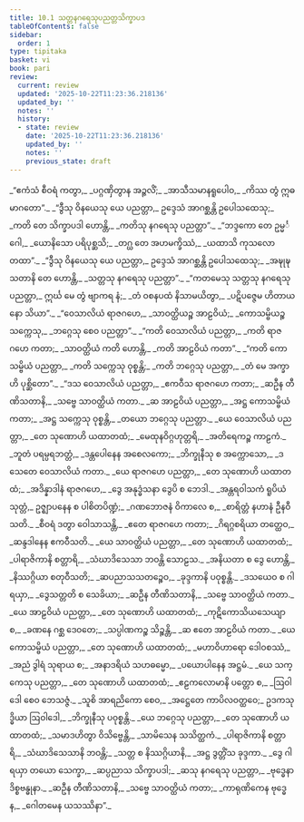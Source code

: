 ```yaml
---
title: 10.1 သတ္တနဂရေသုပညတ္တသိက္ခာပဒ
tableOfContents: false
sidebar:
  order: 1
type: tipitaka
basket: vi
book: pari
review:
  current: review
  updated: '2025-10-22T11:23:36.218136'
  updated_by: ''
  notes: ''
  history:
  - state: review
    date: '2025-10-22T11:23:36.218136'
    updated_by: ''
    notes: ''
    previous_state: draft
---
```



<ReviewStatus review={frontmatter.review} showDetails={true} />

<HypothesisAnnotation frontmatter={frontmatter} />

<DynamicBreadcrumb />

<Division number="335" book="pari" e="ch" v="5" p="255">

<Paragraph number="1615" type="verses" book="pari">
_“ဧကံသံ စီဝရံ ကတွာ,_  
_ပဂ္ဂဏှိတွာန အဉ္ဇလိံ;_  
_အာသီသမာနရူပေါဝ,_  
_ကိဿ တွံ ဣဓ မာဂတော”._  

</Paragraph>

<Paragraph number="1616" type="verses" book="pari">
_“ဒွီသု ဝိနယေသု ယေ ပညတ္တာ,_  
ဥဒ္ဒေသံ အာဂစ္ဆန္တိ ဥပေါသထေသု;_  
_ကတိ တေ သိက္ခာပဒါ ဟောန္တိ,_  
_ကတိသု နဂရေသု ပညတ္တာ”._  

</Paragraph>

<Paragraph number="1617" type="verses" book="pari">
_“ဘဒ္ဒကော တေ ဥမ္မင်္ဂေါ,_  
_ယောနိသော ပရိပုစ္ဆသိ;_  
_တဂ္ဃ တေ အဟမက္ခိဿံ,_  
_ယထာသိ ကုသလော တထာ”._  

</Paragraph>

<Paragraph number="1618" type="verses" book="pari">
_“ဒွီသု ဝိနယေသု ယေ ပညတ္တာ,_  
ဥဒ္ဒေသံ အာဂစ္ဆန္တိ ဥပေါသထေသု;_  
_အဍ္ဎုဍ္ဎသတာနိ တေ ဟောန္တိ,_  
_သတ္တသု နဂရေသု ပညတ္တာ”._  

</Paragraph>

<Paragraph number="1619" type="verses" book="pari">
_“ကတမေသု သတ္တသု နဂရေသု ပညတ္တာ,_  
ဣင်္ဃ မေ တွံ ဗျာကရ နံ;_  
_တံ ဝစနပထံ နိသာမယိတွာ,_  
_ပဋိပဇ္ဇေမ ဟိတာယ နော သိယာ”._  

</Paragraph>

<Paragraph number="1620" type="verses" book="pari">
_“ဝေသာလိယံ ရာဇဂဟေ,_  
_သာဝတ္ထိယဉ္စ အာဠဝိယံ;_  
_ကောသမ္ဗိယဉ္စ သက္ကေသု,_  
_ဘဂ္ဂေသု စေဝ ပညတ္တာ”._  

</Paragraph>

<Paragraph number="1621" type="verses" book="pari">
_“ကတိ ဝေသာလိယံ ပညတ္တာ,_  
_ကတိ ရာဇဂဟေ ကတာ;_  
_သာဝတ္ထိယံ ကတိ ဟောန္တိ,_  
_ကတိ အာဠဝိယံ ကတာ”._  

</Paragraph>

<Paragraph number="1622" type="verses" book="pari">
_“ကတိ ကောသမ္ဗိယံ ပညတ္တာ,_  
_ကတိ သက္ကေသု ဝုစ္စန္တိ;_  
_ကတိ ဘဂ္ဂေသု ပညတ္တာ,_  
_တံ မေ အက္ခာဟိ ပုစ္ဆိတော”._  

</Paragraph>

<Paragraph number="1623" type="verses" book="pari">
_“ဒသ ဝေသာလိယံ ပညတ္တာ,_  
_ဧကဝီသ ရာဇဂဟေ ကတာ;_  
_ဆဦန တီဏိသတာနိ,_  
_သဗ္ဗေ သာဝတ္ထိယံ ကတာ._  

</Paragraph>

<Paragraph number="1624" type="verses" book="pari">
_ဆ အာဠဝိယံ ပညတ္တာ,_  
_အဋ္ဌ ကောသမ္ဗိယံ ကတာ;_  
_အဋ္ဌ သက္ကေသု ဝုစ္စန္တိ,_  
_တယော ဘဂ္ဂေသု ပညတ္တာ._  

</Paragraph>

<Paragraph number="1625" type="verses" book="pari">
_ယေ ဝေသာလိယံ ပညတ္တာ,_  
_တေ သုဏောဟိ ယထာတထံ;_  
_မေထုနဝိဂ္ဂဟုတ္တရိ,_  
_အတိရေကဉ္စ ကာဠကံ._  

</Paragraph>

<Paragraph number="1626" type="verses" book="pari">
_ဘူတံ ပရမ္ပရဘတ္တံ,_  
_ဒန္တပေါနေန အစေလကော;_  
_ဘိက္ခုနီသု စ အက္ကောသော,_  
_ဒသေတေ ဝေသာလိယံ ကတာ._  

</Paragraph>

<Paragraph number="1627" type="verses" book="pari">
_ယေ ရာဇဂဟေ ပညတ္တာ,_  
_တေ သုဏောဟိ ယထာတထံ;_  
_အဒိန္နာဒါနံ ရာဇဂဟေ,_  
_ဒွေ အနုဒ္ဓံသနာ ဒွေပိ စ ဘေဒါ._  

</Paragraph>

<Paragraph number="1628" type="verses" book="pari">
_အန္တရဝါသကံ ရူပိယံ သုတ္တံ,_  
ဥဇ္ဈာပနေန စ ပါစိတပိဏ္ဍံ;_  
_ဂဏဘောဇနံ ဝိကာလေ စ,_  
_စာရိတ္တံ နဟာနံ ဦနဝီသတိ._  

</Paragraph>

<Paragraph number="1629" type="verses" book="pari">
_စီဝရံ ဒတွာ ဝေါသာသန္တိ,_  
_ဧတေ ရာဇဂဟေ ကတာ;_  
_ဂိရဂ္ဂစရိယာ တတ္ထေဝ,_  
_ဆန္ဒဒါနေန ဧကဝီသတိ._  

</Paragraph>

<Paragraph number="1630" type="verses" book="pari">
_ယေ သာဝတ္ထိယံ ပညတ္တာ,_  
_တေ သုဏောဟိ ယထာတထံ;_  
_ပါရာဇိကာနိ စတ္တာရိ,_  
_သံဃာဒိသေသာ ဘဝန္တိ သောဠသ._  

</Paragraph>

<Paragraph number="1631" type="verses" book="pari">
_အနိယတာ စ ဒွေ ဟောန္တိ,_  
_နိဿဂ္ဂိယာ စတုဝီသတိ;_  
_ဆပညာသသတဉ္စေဝ,_  
_ခုဒ္ဒကာနိ ပဝုစ္စန္တိ._  

</Paragraph>

<Paragraph number="1632" type="verses" book="pari">
_ဒသယေဝ စ ဂါရယှာ,_  
_ဒွေသတ္တတိ စ သေခိယာ;_  
_ဆဦန တီဏိသတာနိ,_  
_သဗ္ဗေ သာဝတ္ထိယံ ကတာ._  

</Paragraph>

<Paragraph number="1633" type="verses" book="pari">
_ယေ အာဠဝိယံ ပညတ္တာ,_  
_တေ သုဏောဟိ ယထာတထံ;_  
_ကုဋိကောသိယသေယျာ စ,_  
_ခဏနေ ဂစ္ဆ ဒေဝတေ;_  
_သပ္ပါဏကဉ္စ သိဉ္စန္တိ,_  
_ဆ ဧတေ အာဠဝိယံ ကတာ._  

</Paragraph>

<Paragraph number="1634" type="verses" book="pari">
_ယေ ကောသမ္ဗိယံ ပညတ္တာ,_  
_တေ သုဏောဟိ ယထာတထံ;_  
_မဟာဝိဟာရော ဒေါဝစဿံ,_  
_အညံ ဒွါရံ သုရာယ စ;_  
_အနာဒရိယံ သဟဓမ္မော,_  
_ပယောပါနေန အဋ္ဌမံ._  

</Paragraph>

<Paragraph number="1635" type="verses" book="pari">
_ယေ သက္ကေသု ပညတ္တာ,_  
_တေ သုဏောဟိ ယထာတထံ;_  
_ဧဠကလောမာနိ ပတ္တော စ,_  
_ဩဝါဒေါ စေဝ ဘေသဇ္ဇံ._  

</Paragraph>

<Paragraph number="1636" type="verses" book="pari">
_သူစိ အာရညိကော စေဝ,_  
_အဋ္ဌေတေ ကာပိလဝတ္ထဝေ;_  
ဥဒကသုဒ္ဓိယာ ဩဝါဒေါ,_  
_ဘိက္ခုနီသု ပဝုစ္စန္တိ._  

</Paragraph>

<Paragraph number="1637" type="verses" book="pari">
_ယေ ဘဂ္ဂေသု ပညတ္တာ,_  
_တေ သုဏောဟိ ယထာတထံ;_  
_သမာဒဟိတွာ ဝိသိဗ္ဗေန္တိ,_  
_သာမိသေန သသိတ္ထကံ._  

</Paragraph>

<Paragraph number="1638" type="verses" book="pari">
_ပါရာဇိကာနိ စတ္တာရိ,_  
_သံဃာဒိသေသာနိ ဘဝန္တိ;_  
_သတ္တ စ နိဿဂ္ဂိယာနိ,_  
_အဋ္ဌ ဒွတ္တိံသ ခုဒ္ဒကာ._  

</Paragraph>

<Paragraph number="1639" type="verses" book="pari">
_ဒွေ ဂါရယှာ တယော သေက္ခာ,_  
_ဆပ္ပညာသ သိက္ခာပဒါ;_  
_ဆသု နဂရေသု ပညတ္တာ,_  
_ဗုဒ္ဓေနာဒိစ္စဗန္ဓုနာ._  

</Paragraph>

<Paragraph number="1640" type="verses" book="pari">
_ဆဦန တီဏိသတာနိ,_  
_သဗ္ဗေ သာဝတ္ထိယံ ကတာ;_  
_ကာရုဏိကေန ဗုဒ္ဓေန,_  
_ဂေါတမေန ယသဿိနာ”._
</Paragraph>
</Division>